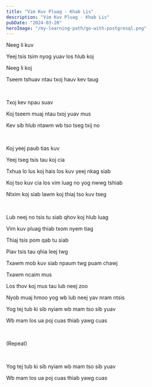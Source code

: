 ```yaml
---
title: "Vim Kuv Pluag - Khab Lis"
description: "Vim Kuv Pluag - Khab Lis"
pubDate: "2024-03-20"
heroImage: "/my-learning-path/go-with-postgresql.png"
---
```


Neeg li kuv

Yeej tsis tsim nyog yuav los hlub koj

Neeg li koj

Tseem tshuav ntau txoj hauv kev taug

<br />

Txoj kev npau suav

Koj tseem muaj ntau txoj yuav mus

Kev sib hlub ntawm wb tso tseg txij no

<br />

Koj yeej paub tias kuv

Yeej tseg tsis tau koj cia

Txhua lo lus koj hais los kuv yeej nkag siab

Koj tso kuv cia los vim luag no yog nwwg tshiab

Ntxim koj siab lawm koj thiaj tso kuv tseg

<br />

Lub neej no tsis tu siab qhov koj hlub luag

Vim kuv pluag thiab txom nyem tiag

Thiaj tsis pom qab tu siab

Piav tsis tau qhia leej twg

Txawm mob kuv siab npaum twg puam chawj

Txawm ncaim mus

Los thov koj mus tau lub neej zoo

Nyob muaj hmoo yog wb lub neej yav nram ntsis

Yog tej tub ki sib nyiam wb mam tso sib yuav

Wb mam los ua poj cuas thiab yawg cuas

<br />

(Repeat)

<br />

Yog tej tub ki sib nyiam wb mam tso sib yuav

Wb mam los ua poj cuas thiab yawg cuas

